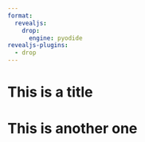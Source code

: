 ```yaml
---
format:
  revealjs:
    drop:
      engine: pyodide
revealjs-plugins:
  - drop
---
```


# This is a title

# This is another one
